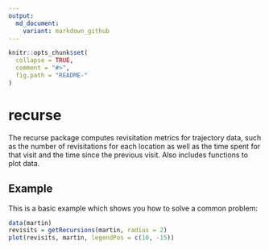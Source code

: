 ```yaml
---
output:
  md_document:
    variant: markdown_github
---
```


<!-- README.md is generated from README.Rmd. Please edit that file -->

```r
knitr::opts_chunk$set(
  collapse = TRUE,
  comment = "#>",
  fig.path = "README-"
)
```

# recurse

The recurse package computes revisitation metrics for trajectory data, such as the number of revisitations for each location as well as the time spent for that visit and the time since the previous visit. Also includes functions to plot data.

## Example

This is a basic example which shows you how to solve a common problem:

```r
data(martin)
revisits = getRecursions(martin, radius = 2)
plot(revisits, martin, legendPos = c(10, -15))

```
